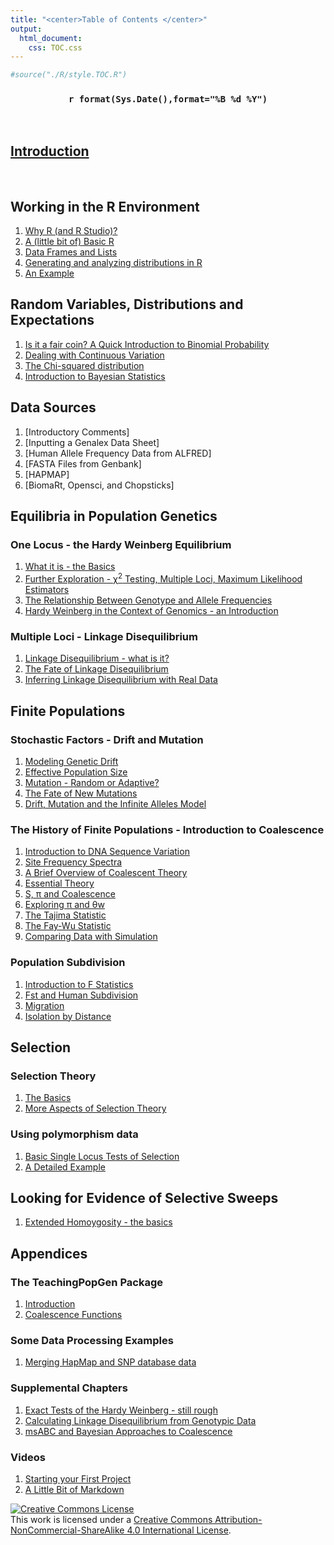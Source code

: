 ```yaml
---
title: "<center>Table of Contents </center>"
output:
  html_document:
    css: TOC.css
---
```

```r
#source("./R/style.TOC.R")
```
<center><h3>`r format(Sys.Date(),format="%B %d %Y")`</h3></center>
</br>

## [Introduction](https://dl.dropboxusercontent.com/u/9752688/PopGenWithR/html/Introduction.html)

</br>

## Working in the R Environment

1. [Why R (and R Studio)?](https://dl.dropboxusercontent.com/u/9752688/PopGenWithR/html/Intro2R.html)
2.   [A (little bit of) Basic R](https://dl.dropboxusercontent.com/u/9752688/PopGenWithR/html/BasicR.html)
3.  [Data Frames and Lists](https://dl.dropboxusercontent.com/u/9752688/PopGenWithR/html/DataFrames.html)
2.  [Generating and analyzing distributions in R](https://dl.dropboxusercontent.com/u/9752688/PopGenWithR/html/Distributions.html)
3.   [An Example](https://dl.dropboxusercontent.com/u/9752688/PopGenWithR/html/DataManip.html)


## Random Variables, Distributions and Expectations  

1.  [Is it a fair coin?  A Quick Introduction to Binomial Probability](https://dl.dropboxusercontent.com/u/9752688/PopGenWithR/html/CoinFlip1.html)
2.  [Dealing with Continuous Variation](https://dl.dropboxusercontent.com/u/9752688/PopGenWithR/html/Normal.html)
3.  [The Chi-squared distribution](https://dl.dropboxusercontent.com/u/9752688/PopGenWithR/html/chisq.html)
4.  [Introduction to Bayesian Statistics](https://dl.dropboxusercontent.com/u/9752688/PopGenWithR/html/BayesIntro.html)


## Data Sources

1.  [Introductory Comments]
1. [Inputting a Genalex Data Sheet]
2.  [Human Allele Frequency Data from ALFRED]
3.  [FASTA Files from Genbank]
4.  [HAPMAP]
4.  [BiomaRt, Opensci, and Chopsticks]

##  Equilibria in Population Genetics

### One Locus - the Hardy Weinberg Equilibrium
1.  [What it is - the Basics](https://dl.dropboxusercontent.com/u/9752688/PopGenWithR/html/IntroHW.html)
2.  [Further Exploration - &chi;^2^ Testing, Multiple Loci, Maximum Likelihood Estimators](https://dl.dropboxusercontent.com/u/9752688/PopGenWithR/html/HardyWeinbergII.html)
3.  [The Relationship Between Genotype and Allele Frequencies](https://dl.dropboxusercontent.com/u/9752688/PopGenWithR/html/HardyWeinbergIII.html)
3.   [Hardy Weinberg in the Context of Genomics - an Introduction](https://dl.dropboxusercontent.com/u/9752688/PopGenWithR/html/HwGenome.html)


### Multiple Loci - Linkage Disequilibrium

1.  [Linkage Disequilibrium - what is it?](https://dl.dropboxusercontent.com/u/9752688/PopGenWithR/html/LDIntro.html)
3.  [The Fate of Linkage Disequilibrium](https://dl.dropboxusercontent.com/u/9752688/PopGenWithR/html/LDFate.html)
2.  [Inferring Linkage Disequilibrium with Real Data](https://dl.dropboxusercontent.com/u/9752688/PopGenWithR/html/DfromGenotypes.html)


## Finite Populations

### Stochastic Factors - Drift and Mutation

1.  [Modeling Genetic Drift](https://dl.dropboxusercontent.com/u/9752688/PopGenWithR/html/DriftIntro.html)
2.  [Effective Population Size](https://dl.dropboxusercontent.com/u/9752688/PopGenWithR/html/NeDetermination.html)
1.  [Mutation - Random or Adaptive?](https://dl.dropboxusercontent.com/u/9752688/PopGenWithR/html/Mutation.html)
2.  [The Fate of New Mutations](https://dl.dropboxusercontent.com/u/9752688/PopGenWithR/html/MutationFate.html)
3. [Drift, Mutation and the Infinite Alleles Model](https://dl.dropboxusercontent.com/u/9752688/PopGenWithR/html/InfiniteAlleles.html)


### The History of Finite Populations - Introduction to Coalescence

1.  [Introduction to DNA Sequence Variation](https://dl.dropboxusercontent.com/u/9752688/PopGenWithR/html/IntroDNA.html)
2.  [Site Frequency Spectra](https://dl.dropboxusercontent.com/u/9752688/PopGenWithR/html/sfsDNA.html)
1.  [A Brief Overview of Coalescent Theory](https://dl.dropboxusercontent.com/u/9752688/PopGenWithR/html/CoalescenceI.html)
2.  [Essential Theory](https://dl.dropboxusercontent.com/u/9752688/PopGenWithR/html/CoalescenceTheory.html)
4.  [S, &pi; and Coalescence](https://dl.dropboxusercontent.com/u/9752688/PopGenWithR/html/PiSCoalescence.html)
5.  [Exploring &pi; and &theta;w](https://dl.dropboxusercontent.com/u/9752688/PopGenWithR/html/PiSCoalescenceII.html)
6.  [The Tajima Statistic](https://dl.dropboxusercontent.com/u/9752688/PopGenWithR/html/Tajima.html)
7.  [The Fay-Wu Statistic](https://dl.dropboxusercontent.com/u/9752688/PopGenWithR/html/FayWu.html)
7.  [Comparing Data with Simulation](https://dl.dropboxusercontent.com/u/9752688/PopGenWithR/html/ms-sstats.html)

### Population Subdivision

1.  [Introduction to F Statistics](https://dl.dropboxusercontent.com/u/9752688/PopGenWithR/html/FstIntro.html)
2.  [Fst and Human Subdivision](https://dl.dropboxusercontent.com/u/9752688/PopGenWithR/html/FstHuman.html)
3.  [Migration](https://dl.dropboxusercontent.com/u/9752688/PopGenWithR/html/Migration.html)
4.  [Isolation by Distance](https://dl.dropboxusercontent.com/u/9752688/PopGenWithR/html/IsolationByDistance.html)

## Selection

### Selection Theory
1. [The Basics](https://dl.dropboxusercontent.com/u/9752688/PopGenWithR/html/SelectionI.html)
2. [More Aspects of Selection Theory](https://dl.dropboxusercontent.com/u/9752688/PopGenWithR/html/SelectionII.html)

### Using polymorphism data 
1.  [Basic Single Locus Tests of Selection](https://dl.dropboxusercontent.com/u/9752688/PopGenWithR/html/SelectionIII.html)
2.  [A Detailed Example](https://dl.dropboxusercontent.com/u/9752688/PopGenWithR/html/SelectionIV-MKDetailed.html)

## Looking for Evidence of Selective Sweeps 
1.  [Extended Homoygosity - the basics](https://dl.dropboxusercontent.com/u/9752688/PopGenWithR/html/EHHChapter.html)

##  Appendices

### The TeachingPopGen Package
1.  [Introduction](https://dl.dropboxusercontent.com/u/9752688/PopGenWithR/html/TeachingPopGen/inst/doc/TeachingPopulationGenetics.html)
2.  [Coalescence Functions](https://dl.dropboxusercontent.com/u/9752688/PopGenWithR/html/TeachingPopGen/inst/doc/Coalescence.html)

### Some Data Processing Examples

1.  [Merging HapMap and SNP database data](https://dl.dropboxusercontent.com/u/9752688/PopGenWithR/html/Hyal2rehh.html)

### Supplemental Chapters

1.  [Exact Tests of the Hardy Weinberg - still rough](https://dl.dropboxusercontent.com/u/9752688/PopGenWithR/html/HWExactChapter.html)
2.  [Calculating Linkage Disequilibrium from Genotypic Data](https://dl.dropboxusercontent.com/u/9752688/PopGenWithR/html/DfromGenotypes.html)
3. [msABC and Bayesian Approaches to Coalescence](https://dl.dropboxusercontent.com/u/9752688/PopGenWithR/html/msABCtest.html)

### Videos

1.  [Starting your First Project](https://dl.dropboxusercontent.com/u/9752688/QPopgen/Demo/mp4/InstallTPG.mp4)
2.  [A Little Bit of Markdown](https://dl.dropboxusercontent.com/u/9752688/QPopgen/Demo/mp4/MarkDownIntro.mp4)


<a rel="license" href="http://creativecommons.org/licenses/by-nc-sa/4.0/deed.en_US"><img alt="Creative Commons License" style="border-width:0" src="http://i.creativecommons.org/l/by-nc-sa/4.0/88x31.png" /></a><br />This work is licensed under a <a rel="license" href="http://creativecommons.org/licenses/by-nc-sa/4.0/deed.en_US">Creative Commons Attribution-NonCommercial-ShareAlike 4.0 International License</a>.

